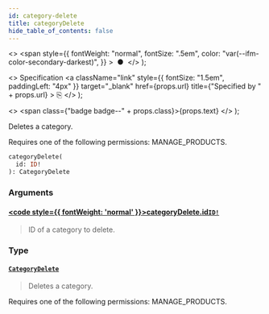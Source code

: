 ```yaml
---
id: category-delete
title: categoryDelete
hide_table_of_contents: false
---
```


  <>
    <span
      style={{
        fontWeight: "normal",
        fontSize: ".5em",
        color: "var(--ifm-color-secondary-darkest)",
      }}
    >
      &nbsp;●&nbsp;
    </span>
  </>
);

  <>
    Specification
    <a
      className="link"
      style={{ fontSize: "1.5em", paddingLeft: "4px" }}
      target="\_blank"
      href={props.url}
      title={"Specified by " + props.url}
    >
      ⎘
    </a>
  </>
);

  <>
    <span class={"badge badge--" + props.class}>{props.text}</span>
  </>
);

Deletes a category.

Requires one of the following permissions: MANAGE_PRODUCTS.

```graphql
categoryDelete(
  id: ID!
): CategoryDelete
```

### Arguments

#### [<code style={{ fontWeight: 'normal' }}>categoryDelete.<b>id</b></code>](#)<Bullet />[`ID!`](../../../developer/api-reference/scalars/id) <Badge class="secondary" text="non-null"/> <Badge class="secondary" text="scalar"/>

> ID of a category to delete.

### Type

#### [`CategoryDelete`](../../../developer/api-reference/objects/category-delete) <Badge class="secondary" text="object"/>

> Deletes a category.

Requires one of the following permissions: MANAGE_PRODUCTS.

>
